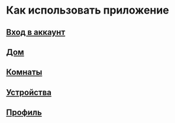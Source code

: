 # Как использовать приложение
## [Вход в аккаунт](https://docs.page/ShoshiDeveloper/smarthome_docs/how-to-use/auth)
## [Дом](https://docs.page/ShoshiDeveloper/smarthome_docs/how-to-use/home)
## [Комнаты](https://docs.page/ShoshiDeveloper/smarthome_docs/how-to-use/rooms)
## [Устройства](https://docs.page/ShoshiDeveloper/smarthome_docs/how-to-use/devices)
## [Профиль](https://docs.page/ShoshiDeveloper/smarthome_docs/how-to-use/profile)